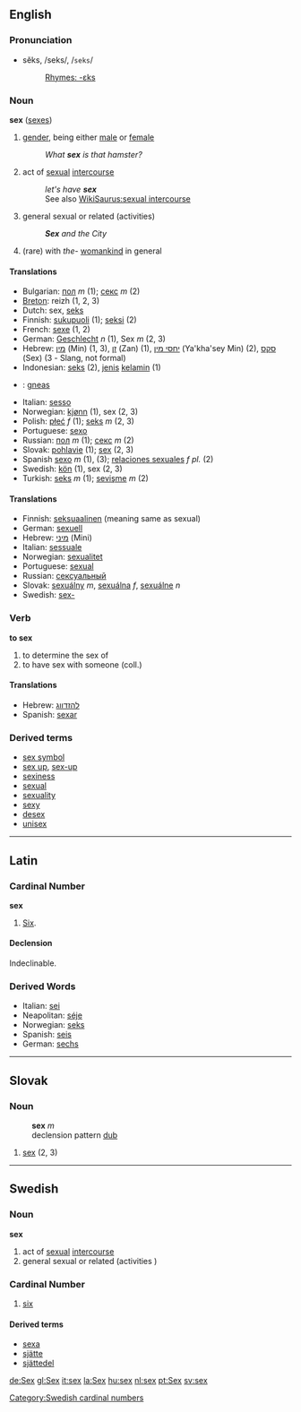 ==English==
===Pronunciation===
*sĕks, /seks/, /<tt>seks</tt>/
*:[[Rhymes:English:-ɛks|Rhymes: -ɛks]]

===Noun===
'''sex''' ([[sexes]])

#[[gender]], being either [[male]] or [[female]]
#:''What '''sex''' is that hamster?''
#act of [[sexual]] [[intercourse]] 
#:''let's have '''sex'''''
#:See also [[WikiSaurus:sexual intercourse]]
#general sexual or related (activities)
#:'''''Sex''' and the City''
#(rare) with ''the''- [[womankind]] in general

====Translations====
*Bulgarian: [[пол]] ''m'' (1); [[секс]] ''m'' (2)
*[[Breton]]: reizh (1, 2, 3)
*Dutch: sex, [[seks]]
*Finnish: [[sukupuoli]] (1); [[seksi]] (2)
*French: [[sexe]] (1, 2)
*German: [[Geschlecht]] ''n'' (1), Sex ''m'' (2, 3)
*Hebrew: [[מין]] (Min) (1, 3), [[זן]] (Zan) (1), [[יחסי מין]] (Ya'kha'sey Min) (2), [[סקס]] (Sex) (3 - Slang, not formal)
*Indonesian: [[seks]] (2), [[jenis]] [[kelamin]] (1)
*{{ga}}: [[gneas]]
*Italian: [[sesso]]
*Norwegian: [[kjønn]] (1), sex (2, 3)
*Polish: [[płeć]] ''f'' (1); [[seks]] ''m'' (2, 3)
*Portuguese: [[sexo]]
*Russian: [[пол]] ''m'' (1); [[секс]] ''m'' (2)
*Slovak: [[pohlavie]] (1); [[sex#Slovak|sex]] (2, 3)
*Spanish [[sexo]] ''m'' (1), (3); [[relaciones sexuales]] ''f pl.'' (2)
*Swedish: [[kön]] (1), sex (2, 3)
*Turkish: [[seks]] ''m'' (1); [[sevişme]] ''m'' (2)

====Translations====
*Finnish: [[seksuaalinen]] (meaning same as sexual)
*German: [[sexuell]]
*Hebrew: [[מיני]] (Mini)
*Italian: [[sessuale]]
*Norwegian: [[sexualitet]]
*Portuguese: [[sexual]]
*Russian: [[сексуальный]]
*Slovak: [[sexuálny]] ''m'', [[sexuálna]] ''f'', [[sexuálne]] ''n''
*Swedish: [[sex-]]

===Verb===
'''to sex'''

#to determine the sex of
#to have sex with someone (coll.)

====Translations====
*Hebrew: [[להזדווג]]
*Spanish: [[sexar]]

===Derived terms===
*[[sex symbol]]
*[[sex up]], [[sex-up]]
*[[sexiness]]
*[[sexual]]
*[[sexuality]]
*[[sexy]]
*[[desex]]
*[[unisex]]

----

== Latin ==

=== Cardinal Number ===
'''sex'''
# [[Six]].

====Declension====
Indeclinable.

=== Derived Words ===
*Italian: [[sei]]
*Neapolitan: [[séje]]
*Norwegian: [[seks]]
*Spanish: [[seis]]
*German: [[sechs]]

----

== Slovak ==
=== Noun ===
:'''sex''' ''m''
: declension pattern [[Slovak declension pattern dub|dub]]
# [[sex#English|sex]] (2, 3)

----

==Swedish==
===Noun===
'''sex'''
#act of [[sexual]] [[intercourse]] 
#general sexual or related (activities )

=== Cardinal Number ===
# [[six]]

====Derived terms====
*[[sexa]]
*[[sjätte]]
*[[sjättedel]]
[[Category:Swedish cardinal numbers]]

[[de:Sex]]
[[gl:Sex]]
[[it:sex]]
[[la:Sex]]
[[hu:sex]]
[[nl:sex]]
[[pt:Sex]]
[[sv:sex]]